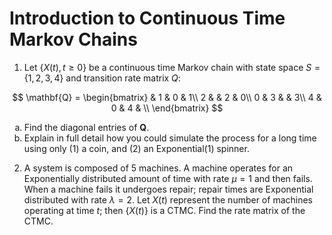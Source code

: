 # Introduction to Continuous Time Markov Chains {.unnumbered}


(@) Let $\{X(t),t\ge0\}$ be a continuous time Markov chain with
state space $S=\{1,2,3,4\}$ and
transition rate matrix $Q$:

$$
\mathbf{Q} = 
\begin{bmatrix}
 & 1 & 0 & 1\\
2 &  & 2 & 0\\
0 & 3 &  & 3\\
4 & 0 & 4 & \\
\end{bmatrix}
$$

a. Find the diagonal entries of $\mathbf{Q}$.
a. Explain in full detail how you could simulate the process for a long time using only (1) a coin, and (2) an Exponential(1) spinner.


(@) A system is composed of $5$ machines.
A machine operates for an Exponentially distributed amount of time with rate $\mu=1$ and then fails.
When a machine fails it undergoes repair; repair times are Exponential distributed with rate $\lambda=2$.
Let $X(t)$ represent the number of machines operating at time $t$; then $\{X(t)\}$ is a CTMC.
Find the rate matrix of the CTMC.


